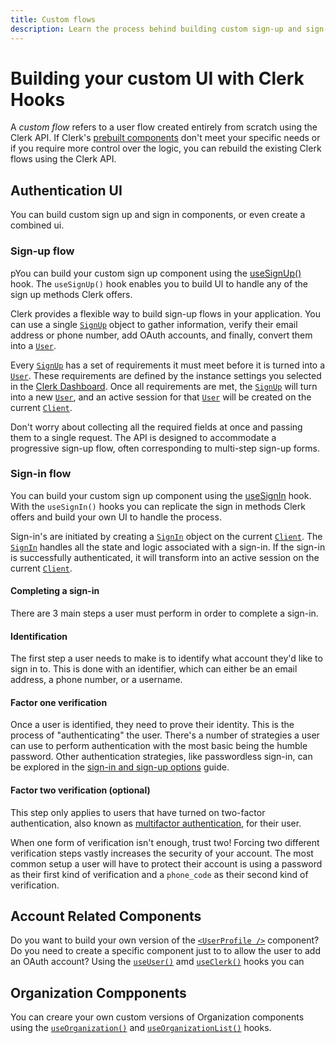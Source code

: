 ```yaml
---
title: Custom flows
description: Learn the process behind building custom sign-up and sign-in flows with Clerk.
---
```


# Building your custom UI with Clerk Hooks

A *custom flow* refers to a user flow created entirely from scratch using the Clerk API. If Clerk's [prebuilt components](/docs/components/overview) don't meet your specific needs or if you require more control over the logic, you can rebuild the existing Clerk flows using the Clerk API.


## Authentication UI

You can build custom sign up and sign in components, or even create a combined ui.

### Sign-up flow

pYou can build your custom sign up component using the [useSignUp()](/docs/references/react/use-sign-up) hook. The `useSignUp()` hook enables you to build UI to handle any of the sign up methods Clerk offers.

Clerk provides a flexible way to build sign-up flows in your application. You can use a single [`SignUp`][sign-up-ref] object to gather information, verify their email address or phone number, add OAuth accounts, and finally, convert them into a [`User`][user-ref].

Every [`SignUp`][sign-up-ref] has a set of requirements it must meet before it is turned into a [`User`][user-ref]. These requirements are defined by the instance settings you selected in the [Clerk Dashboard](https://dashboard.clerk.com/). Once all requirements are met, the [`SignUp`][sign-up-ref] will turn into a new [`User`][user-ref], and an active session for that [`User`][user-ref] will be created on the current [`Client`][client-ref].

Don't worry about collecting all the required fields at once and passing them to a single request. The API is designed to accommodate a progressive sign-up flow, often corresponding to multi-step sign-up forms.

### Sign-in flow

You can build your custom sign up component using the [useSignIn](/docs/references/react/use-sign-in) hook. With the `useSignIn()` hooks you can replicate the sign in methods Clerk offers and build your own UI to handle the process.

Sign-in's are initiated by creating a [`SignIn`][sign-in-ref] object on the current [`Client`][client-ref]. The [`SignIn`][sign-in-ref] handles all the state and logic associated with a sign-in. If the sign-in is successfully authenticated, it will transform into an active session on the current [`Client`][client-ref].

#### Completing a sign-in

There are 3 main steps a user must perform in order to complete a sign-in.

<Steps>

#### Identification

The first step a user needs to make is to identify what account they'd like to sign in to. This is done with an identifier, which can either be an email address, a phone number, or a username.

#### Factor one verification

Once a user is identified, they need to prove their identity. This is the process of "authenticating" the user. There's a number of strategies a user can use to perform authentication with the most basic being the humble password. Other authentication strategies, like passwordless sign-in, can be explored in the [sign-in and sign-up options](/docs/authentication/configuration/sign-up-sign-in-options#authentication-strategies) guide.

#### Factor two verification (optional)

This step only applies to users that have turned on two-factor authentication, also known as [multifactor authentication](/docs/custom-flows/mfa), for their user.

When one form of verification isn't enough, trust two! Forcing two different verification steps vastly increases the security of your account. The most common setup a user will have to protect their account is using a password as their first kind of verification and a `phone_code` as their second kind of verification.

</Steps>

## Account Related Components

Do you want to build your own version of the [`<UserProfile />`](/docs/components/user/user-profile) component? Do you need to create a specific component just to to allow the user to add an OAuth account? Using the [`useUser()`](/docs/references/react/use-user) amd [`useClerk()`](/docs/references/react/use-clerk) hooks you can

## Organization Compponents

You can creare your own custom versions of Organization components using the [`useOrganization()`](/docs/references/react/use-organization) and [`useOrganizationList()`](/docs/references/react/use-organization-list) hooks.



[sign-in-ref]: /docs/references/javascript/sign-in/sign-in
[sign-up-ref]: /docs/references/javascript/sign-up/sign-up
[user-ref]: /docs/references/javascript/user/user
[client-ref]: /docs/references/javascript/client
